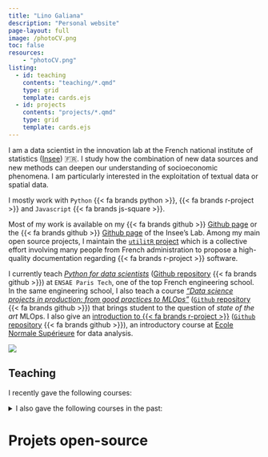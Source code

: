 ```yaml
---
title: "Lino Galiana"
description: "Personal website"
page-layout: full
image: /photoCV.png
toc: false
resources:
    - "photoCV.png"
listing: 
  - id: teaching
    contents: "teaching/*.qmd"
    type: grid
    template: cards.ejs
  - id: projects
    contents: "projects/*.qmd"
    type: grid
    template: cards.ejs
---
```



::: {#hero-banner .column-screen}

:::: {.grid .column-page}

::::: {.headline .g-col-lg-8 .g-col-12 .g-col-md-12}

I am a data scientist in the innovation lab at the French national institute of statistics ([Insee](https://www.insee.fr/fr/accueil)) 🇫🇷. I study how the combination of new data sources and new methods can deepen our understanding of socioeconomic phenomena. I am particularly interested in the exploitation of textual data or spatial data. 

I mostly work with `Python` {{< fa brands python >}}, {{< fa brands r-project >}} and `Javascript` {{< fa brands js-square >}}. 


Most of my work is available on my {{< fa brands github >}} [Github page](https://github.com/linogaliana) or
the {{< fa brands github >}} [Github page](https://github.com/inseefrlab)
of the Insee's Lab. 
Among my main open source projects, I maintain the [`utilitR` project](https://www.utilitr.org/) which is a collective effort involving many people from French administration to propose a high-quality documentation regarding {{< fa brands r-project >}} software. 

I currently teach [*Python for data scientists*](https://pythonds.linogaliana.fr/) 
([Github repository](https://github.com/linogaliana/python-datascientist) {{< fa brands github >}})
at `ENSAE Paris Tech`,
one of the top French engineering school. 
In the same engineering school, I also teach a course [_"Data science projects in production: from good practices to MLOps"_](https://ensae-reproductibilite.github.io/website/)
([`Github` repository](https://github.com/ensae-reproductibilite/website) {{< fa brands github >}})
that brings student to the question of _state of the art_ MLOps.
I also give an [introduction to {{< fa brands r-project >}}](https://rgeo.linogaliana.fr/) ([`Github` repository](https://github.com/linogaliana/r-geographie) {{< fa brands github >}}), an introductory course at [Ecole Normale Supérieure](https://www.geographie.ens.psl.eu/introduction-aux-methodes.html) for data analysis. 

:::::

::::: {.g-col-lg-4 .g-col-12 .g-col-md-12 .text-center}

![](PhotoCV.png){.rounded}

```{=html}
<a class="btn btn-outline-dark", href="https://twitter.com/linogaliana" target="_blank" rel="noopener noreferrer">
    <i class="bi bi-twitter" role='img' aria-label='Twitter'></i>
</a>

<a class="btn btn-outline-dark", href="https://github.com/linogaliana" target="_blank" rel="noopener noreferrer">
    <i class="bi bi-github" role='img' aria-label='Github'></i>
</a>

<a class="btn btn-outline-dark", href="https://www.linkedin.com/in/linogaliana/" target="_blank" rel="noopener noreferrer">
    <i class="bi bi-linkedin" role='img' aria-label='LinkedIn'></i>
</a>
```

:::::

::::: {.headline .g-col-lg-8 .g-col-12 .g-col-md-12}

## Teaching

I recently gave the following courses:

::::::{#teaching}
::::::


<details>
<summary>
I also gave the following courses in the past:
</summary>

- 2019-2021: Macroeconomics (Bsc)
- 2016-2019: Urban Economics (Msc), Sciences Po
- 2016-2017: Mathematics for Economics (Msc), Sciences Po
- 2016-2017: Microeconomics (Msc), Sciences Po

</details>

# Projets open-source

::::::{#projects}
::::::

:::::

::::

:::
